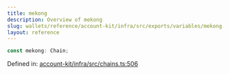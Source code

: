 ```yaml
---
title: mekong
description: Overview of mekong
slug: wallets/reference/account-kit/infra/src/exports/variables/mekong
layout: reference
---
```


```ts
const mekong: Chain;
```

Defined in: [account-kit/infra/src/chains.ts:506](https://github.com/alchemyplatform/aa-sdk/blob/4987bdd63823427c48ec21401b71fa3cfc2d0675/account-kit/infra/src/chains.ts#L506)
